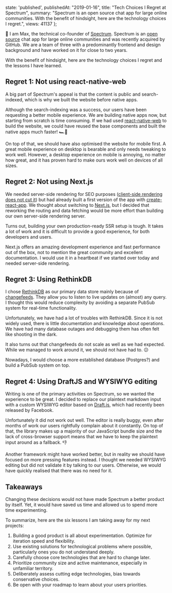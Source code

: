 
  state: 'published',
  publishedAt: "2019-01-16",
  title: "Tech Choices I Regret at Spectrum",
  summary:
    "Spectrum is an open source chat app for large online communities. With the benefit of hindsight, here are the technology choices I regret.",
  views: 41137
};


<BlogPost meta={meta}>

👋 I am Max, the technical co-founder of [Spectrum](https://spectrum.chat). Spectrum is an [open source](https://github.com/withspectrum/spectrum) chat app for large online communities and was recently acquired by GitHub. We are a team of three with a predominantly frontend and design background and have worked on it for close to two years.

With the benefit of hindsight, here are the technology choices I regret and the lessons I have learned.

## Regret 1: Not using react-native-web

A big part of Spectrum's appeal is that the content is public and search-indexed, which is why we built the website before native apps.

Although the search-indexing was a success, our users have been requesting a better mobile experience. We are building native apps now, but starting from scratch is time consuming. If we had used [react-native-web](https://github.com/necolas/react-native-web) to build the website, we could have reused the base components and built the native apps much faster! 🏎💨

On top of that, we should have also optimised the website for mobile first. A great mobile experience on desktop is bearable and only needs tweaking to work well. However, a desktop experience on mobile is annoying, no matter how great, and it has proven hard to make ours work well on devices of all sizes.

<Lesson
  title="Lesson 1"
  body="Building a good product is all about experimentation and momentum. Optimize for iteration speed and flexibility."
/>

## Regret 2: Not using Next.js

We needed server-side rendering for SEO purposes ([client-side rendering does not cut it](https://twitter.com/mxstbr/status/985188986414161921)) but had already built a first version of the app with [create-react-app](https://github.com/facebook/create-react-app). We thought about switching to [Next.js](https://nextjs.org), but I decided that reworking the routing and data fetching would be more effort than building our own server-side rendering server.

Turns out, building your own production-ready SSR setup is tough. It takes a lot of work and it is difficult to provide a good experience, for both developers and users.

Next.js offers an amazing development experience and fast performance out of the box, not to mention the great community and excellent documentation. I would use it in a heartbeat if we started over today and needed server-side rendering.

<Lesson
  title="Lesson 2"
  body="Use existing solutions for technological problems where possible, particularly ones you do not understand deeply."
/>

## Regret 3: Using RethinkDB

I chose [RethinkDB](https://www.rethinkdb.com) as our primary data store mainly because of [changefeeds](https://rethinkdb.com/docs/changefeeds/javascript/). They allow you to listen to live updates on (almost) any query. I thought this would reduce complexity by avoiding a separate PubSub system for real-time functionality.

Unfortunately, we have had a lot of troubles with RethinkDB. Since it is not widely used, there is little documentation and knowledge about operations. We have had many database outages and debugging them has often felt like shooting in the dark.

It also turns out that changefeeds do not scale as well as we had expected. While we managed to work around it, we should not have had to. 😕

Nowadays, I would choose a more established database (Postgres?) and build a PubSub system on top.

<Lesson
  title="Lesson 3"
  body="Carefully choose core technologies that are hard to change later."
  last={false}
/>

<Lesson
  title="Lesson 4"
  body="Prioritize community size and active maintenance, especially in unfamiliar territory."
  first={false}
/>

## Regret 4: Using DraftJS and WYSIWYG editing

Writing is one of the primary activities on Spectrum, so we wanted the experience to be great. I decided to replace our plaintext markdown input with a custom WYSIWYG editor based on [Draft.js](https://draftjs.org), which had recently been released by Facebook.

Unfortunately it did not work out well. The editor is really buggy, even after months of work our users rightfully complain about it constantly. On top of that, the library makes up a majority of our JavaScript bundle size and the lack of cross-browser support means that we have to keep the plaintext input around as a fallback. 👎

Another framework might have worked better, but in reality we should have focused on more pressing features instead. I thought we needed WYSIWYG editing but did not validate it by talking to our users. Otherwise, we would have quickly realised that there was no need for it.

<Lesson
  title="Lesson 5"
  body="Deliberately assess cutting edge technologies, bias towards conservative choices."
  last={false}
/>

<Lesson
  title="Lesson 6"
  body="Be open with your roadmap to learn about your users priorities."
  first={false}
/>

## Takeaways

Changing these decisions would not have made Spectrum a better product by itself. Yet, it would have saved us time and allowed us to spend more time experimenting.

To summarize, here are the six lessons I am taking away for my next projects:

1. Building a good product is all about experimentation. Optimize for iteration speed and flexibility.
1. Use existing solutions for technological problems where possible, particularly ones you do not understand deeply.
1. Carefully choose core technologies that are hard to change later.
1. Prioritize community size and active maintenance, especially in unfamiliar territory.
1. Deliberately assess cutting edge technologies, bias towards conservative choices.
1. Be open with your roadmap to learn about your users priorities.

</BlogPost>